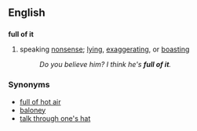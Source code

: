 ==English==

==={{idiom}}===
'''full of it'''
#speaking [[nonsense]]; [[lying]], [[exaggerating]], or [[boast]]ing
#:''Do you believe him?  I think he's '''full of it'''.''

===Synonyms===
*[[full of hot air]]
*[[baloney]]
*[[talk through one's hat]]